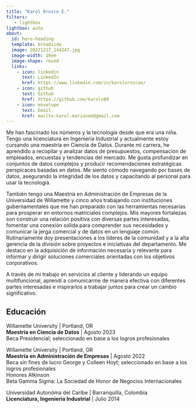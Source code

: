 ```yaml
---
title: "Karol Orozco E."
filters:
   - lightbox
lightbox: auto
about:
  id: hero-heading
  template: broadside
  image: 20221217_144247.jpg
  image-width: 10em
  image-shape: round
  links:
    - icon: linkedin
      text: LinkedIn
      href: https://www.linkedin.com/in/karolorozcoe/
    - icon: github
      text: Github
      href: https://github.com/karolo89
    - icon: envelope
      text: Email
      href: mailto:karol.marianoe@gmail.com
---
```


::: {#hero-heading}
Me han fascinado los números y la tecnología desde que era una niña. Tengo una licenciatura en Ingeniería Industrial y actualmente estoy cursando una maestría en Ciencia de Datos. Durante mi carrera, he aprendido a recopilar y analizar datos de presupuestos, compensación de empleados, encuestas y tendencias del mercado. Me gusta profundizar en conjuntos de datos complejos y producir recomendaciones estratégicas perspicaces basadas en datos. Me siento cómodo navegando por bases de datos, asegurando la integridad de los datos y capacitando al personal para usar la tecnología.

También tengo una Maestría en Administración de Empresas de la Universidad de Willamette y cinco años trabajando con instituciones gubernamentales que me han preparado con las herramientas necesarias para prosperar en entornos matriciales complejos. Mis mayores fortalezas son construir una relación positiva con diversas partes interesadas, fomentar una conexión sólida para comprender sus necesidades y comunicar la jerga comercial y de datos en un lenguaje común. Rutinariamente doy presentaciones a los líderes de la comunidad y a la alta gerencia de la división sobre proyectos e iniciativas del departamento. Me destaco en la adquisición de información necesaria y relevante para informar y dirigir soluciones comerciales orientadas con los objetivos corporativos.

A través de mi trabajo en servicios al cliente y liderando un equipo multifuncional, aprendí a comunicarme de manera efectiva con diferentes partes interesadas e inspirarlos a trabajar juntos para crear un cambio significativo.

## Educación

Willamette University \| Portland, OR\
**Maestría en Ciencia de Datos** \| Agosto 2023\
Beca Presidencial; seleccionado en base a los logros profesionales\

Willamette University \| Portland, OR\
**Maestría en Administración de Empresas** \| Agosto 2022\
Beca sin fines de lucro George y Colleen Hoyt; seleccionado en base a los logros profesionales\
Honores Atkinson\
Beta Gamma Sigma: La Sociedad de Honor de Negocios Internacionales\

Universidad Autonóma del Caribe \| Barranquilla, Colombia\
**Licenciatura, Ingeniería Industrial** \| Julio 2014\
:::
